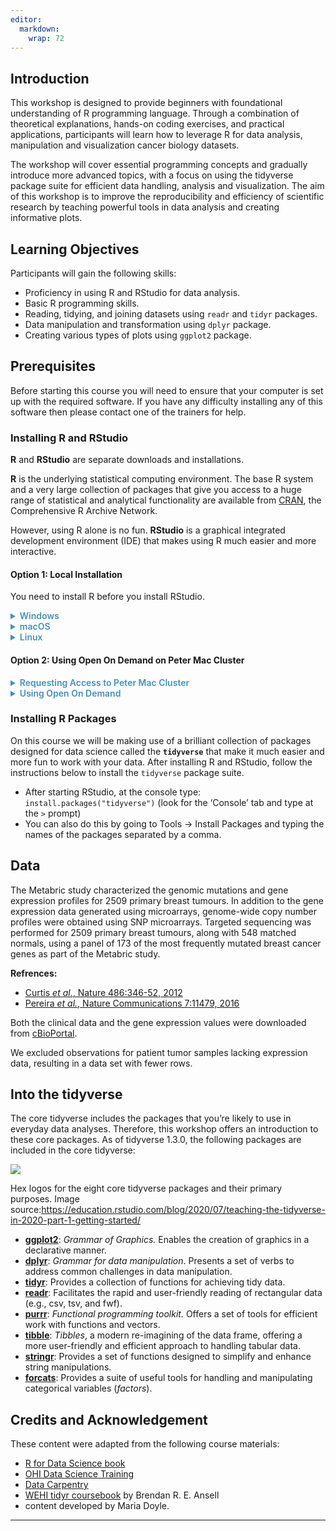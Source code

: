```yaml
---
editor: 
  markdown: 
    wrap: 72
---
```


## Introduction

This workshop is designed to provide beginners with foundational understanding of R programming language. Through a combination of theoretical explanations, hands-on coding exercises, and practical applications, participants will learn how to leverage R for data analysis, manipulation and visualization cancer biology datasets. 

The workshop will cover essential programming concepts and gradually introduce more advanced topics, with a focus on using the tidyverse package suite for efficient data handling, analysis and visualization. The aim of this workshop is to improve the reproducibility and efficiency of scientific research by teaching powerful tools in data analysis and creating informative plots.

## Learning Objectives

Participants will gain the following skills:

- Proficiency in using R and RStudio for data analysis.
- Basic R programming skills.
- Reading, tidying, and joining datasets using `readr` and `tidyr` packages. 
- Data manipulation and transformation using `dplyr` package.
- Creating various types of plots using `ggplot2` package.

## Prerequisites

Before starting this course you will need to ensure that your computer is set up with the required software. If you have any difficulty installing any of this software then please contact one of the trainers for help.

### Installing R and RStudio

**R** and **RStudio** are separate downloads and installations.

**R** is the underlying statistical computing environment. The base R system and a very large collection of packages that give you access to a huge range of statistical and analytical functionality are available from [CRAN](https://cran.r-project.org), the Comprehensive R Archive
Network.

However, using R alone is no fun. **RStudio** is a graphical integrated development environment (IDE) that makes using R much easier and more interactive. 

#### Option 1: Local Installation

You need to install R before you install RStudio.

```{=html}
<details>
<summary style="color: #4492B4; font-weight: 600;" >
Windows
</summary>
```

-   **If you already have R and RStudio installed:**

    -   Open RStudio, and click on "Help" \> "Check for updates". If a new version is available, quit RStudio, and download the latest version for RStudio.
    -   To check which version of R you are using, start RStudio and the first thing that appears in the console indicates the version of R you are running. Alternatively, you can type `sessionInfo()`, which will also display which version of R you are running. Go on the [CRAN website](https://cran.r-project.org/bin/windows/base/) and check whether a more recent version is available. If so, please download and install it. You can [check here](https://cran.r-project.org/bin/windows/base/rw-FAQ.html#How-do-I-UNinstall-R_003f) for more information on how to remove old versions from your system if you wish to do so.

- **If you don't have R and RStudio installed:**

  - Download R from the [CRAN website](https://cran.r-project.org/bin/windows/base/release.htm).
  - Run the `.exe` file that was just downloaded
  - Go to the [RStudio download page](https://www.rstudio.com/products/rstudio/download/#download)
  - Under *Installers* select **RStudio x.yy.zzz - Windows 10/8/7** where x, y, and z represent version numbers)
  - Double click the file to install it
  - Once it's installed, open RStudio to make sure it works and you don't get any error messages.


```{=html}
</details>
```

```{=html}
<details>
<summary style="color: #4492B4; font-weight: 600;" >macOS</summary>
```

- **If you already have R and RStudio installed:**

  - Open RStudio, and click on "Help" \> "Check for updates". If a new version is available, quit RStudio, and download the latest version for RStudio.
  - To check the version of R you are using, start RStudio and the first thing that appears on the terminal indicates the version of R you are running. Alternatively, you can type `sessionInfo()`, which will also display which version of R you are running. Go on the [CRAN website](https://cran.r-project.org/bin/macosx/) and check whether a more recent version is available. If so, please download and install it.

- **If you don't have R and RStudio installed:**

  - Download R from the [CRAN website](https://cran.r-project.org/bin/macosx/).
  - Select the `.pkg` file for the latest R version
  - Double click on the downloaded file to install R
  - It is also a good idea to install [XQuartz](https://www.xquartz.org/) (needed by some packages)
  - Go to the [RStudio download page](https://www.rstudio.com/products/rstudio/download/#download)
  - Under *Installers* select **RStudio x.yy.zzz - Mac OS X 10.6+ (64-bit)** (where x, y, and z represent version numbers)
  - Double click the file to install RStudio
  - Once it's installed, open RStudio to make sure it works and you don't get any error messages.

```{=html}
</details>
```

```{=html}
<details>
<summary style="color: #4492B4; font-weight: 600;" >
Linux
</summary>
```

- Follow the instructions for your distribution from  [CRAN](https://cloud.r-project.org/bin/linux), they provide information to get the most recent version of R for common distributions. For most distributions, you could use your package manager (e.g., for Debian/Ubuntu run `sudo apt-get install r-base`, and for Fedora `sudo yum install R`), but we don't recommend this approach as the versions provided by this are usually out of date. In any case, make sure you have at least R 4.3.2.
- Go to the [RStudio download page](https://www.rstudio.com/products/rstudio/download/#download)
- Under *Installers* select the version that matches your distribution, and install it with your preferred method (e.g., with Debian/Ubuntu `sudo dpkg -i   rstudio-x.yy.zzz-amd64.deb` at the terminal).
- Once it's installed, open RStudio to make sure it works and you don't get any error messages.

```{=html}
</details>
```

#### Option 2: Using Open On Demand on Peter Mac Cluster

```{=html}
<details>
<summary style="color: #4492B4; font-weight: 600;" >
Requesting Access to Peter Mac Cluster
</summary>
```

To request access to the Cluster

1. Login to [SNOW](https://rchauprod.service-now.com/snow?id=pmcc_home) and create an IT Service Desk Request as shown [here](https://confluence.petermac.org.au/pages/viewpage.action?pageId=161024525).
2. Complete the required fields, including the following information.
 - **Request Item:** (Other)
 - **Service:** Research Computing Cluster
 - **Subject:** HPC Cluster Account for $first_name $last_name
 - **Description:** Please include the name of the person who needs the account, their lab group, their manager or supervisor and what experience they have with using a HPC cluster (e.g. none, some, experienced).

```{=html}
</details>
```

```{=html}
<details>
<summary style="color: #4492B4; font-weight: 600;" >
Using Open On Demand
</summary>
```

**Open OnDemand** is a web portal that provides access to PeterMac file systems and cluster resources. It allows to view, edit, upload and download files, create, edit, submit and monitor jobs, run GUI applications, and connect via SSH, all via a web browser and with a minimal knowledge of Linux and scheduler commands. It enables running RStudio on the cluster giving you access to more memory than with our RStudio Pro server. Future work will enable it to use Jupyter notebooks on the cluster.

**How to login**

Requirements:

- Must have a cluster account.
- If want to use remotely:
   - Must have remote access to Citrix or VPN.
   - With Citrix must use Peter Mac Virtual Desktop and the Firefox inside that.
- Username: your short cluster username not your Peter Mac computer username (i.e., first_letter_of_first_namelast_name ex: srajapaksa NOT last_namefirst_name ex: rajapaksasandun)
- Password: Peter Mac cluster password.

In a browser navigate to [https://research-cluster.petermac.org.au](https://research-cluster.petermac.org.au) and enter your login, as in:

![](vignettes/images/ood_login.png)
If you see the following Unauthorized error instead of the login prompt, you will need to use the Citrix Edge Browser. 


![](vignettes/images/openondemand-error.png)
You should then see in the Open OnDemand Dashboard as in:

![](vignettes/images/ood.png)

```{=html}
</details>
```

### Installing R Packages

On this course we will be making use of a brilliant collection of
packages designed for data science called the **`tidyverse`** that make it much easier and more fun to work with your data. After installing R and RStudio, follow the instructions below to
install the `tidyverse` package suite.

- After starting RStudio, at the console type: `install.packages("tidyverse")` (look for the 'Console' tab and type at the `>` prompt)
- You can also do this by going to Tools -\> Install Packages and typing the names of the packages separated by a comma.


## Data

The Metabric study characterized the genomic mutations and gene expression profiles for 2509 primary breast tumours. In addition to the gene expression data generated using microarrays, genome-wide copy number profiles were obtained using SNP microarrays. Targeted sequencing was performed for 2509 primary breast tumours, along with 548 matched normals, using a panel of 173 of the most frequently mutated breast cancer genes as part of the Metabric study.

**Refrences: **

- [Curtis *et al.*, Nature 486:346-52, 2012](https://pubmed.ncbi.nlm.nih.gov/22522925)
- [Pereira *et al.*, Nature Communications 7:11479, 2016](https://www.ncbi.nlm.nih.gov/pubmed/27161491)

Both the clinical data and the gene expression values were downloaded from
[cBioPortal](https://www.cbioportal.org/study/summary?id=brca_metabric).

We excluded observations for patient tumor samples lacking expression data, resulting in a data set with fewer rows.

## Into the tidyverse

The core tidyverse includes the packages that you're likely to use in
everyday data analyses. Therefore, this workshop offers an introduction
to these core packages. As of tidyverse 1.3.0, the following packages
are included in the core tidyverse:

::: {#fig-datatypes}
![](vignettes/images/tidyverse-packages.png){fig-align="center"}

Hex logos for the eight core tidyverse packages and their primary
purposes. Image
source:<https://education.rstudio.com/blog/2020/07/teaching-the-tidyverse-in-2020-part-1-getting-started/>
:::

- [**ggplot2**](https://ggplot2.tidyverse.org/): *Grammar of Graphics.* Enables the creation of graphics in a declarative manner.
- [**dplyr**](https://dplyr.tidyverse.org/): *Grammar for data manipulation*. Presents a set of verbs to address common challenges in data manipulation.
- [**tidyr**](https://tidyr.tidyverse.org/): Provides a collection of functions for achieving tidy data.
- [**readr**](https://readr.tidyverse.org/): Facilitates the rapid and user-friendly reading of rectangular data (e.g., csv, tsv, and fwf).
- [**purrr**](https://purrr.tidyverse.org/): *Functional programming toolkit.* Offers a set of tools for efficient work with functions and vectors.
- [**tibble**](https://tibble.tidyverse.org/): *Tibbles*, a modern re-imagining of the data frame, offering a more user-friendly and efficient approach to handling tabular data.
- [**stringr**](https://stringr.tidyverse.org/): Provides a set of functions designed to simplify and enhance string manipulations.
- [**forcats**](https://forcats.tidyverse.org/):  Provides a suite of useful tools for handling and manipulating categorical variables (*factors*).

## Credits and Acknowledgement

These content were adapted from the following course materials:

 - [R for Data Science book](https://r4ds.had.co.nz/index.html)
 - [OHI Data Science Training](http://ohi-science.org/data-science-training/index.html)
 - [Data Carpentry](https://datacarpentry.org)
 - [WEHI tidyr coursebook](https://bookdown.org/ansellbr/WEHI_tidyR_course_book/) by Brendan R. E. Ansell
 - content developed by Maria Doyle.

------------------------------------------------------------------------
